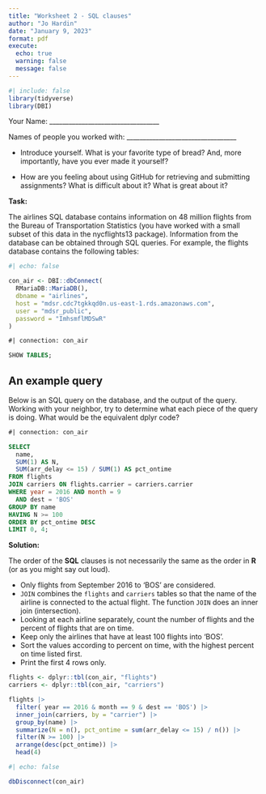 ```yaml
---
title: "Worksheet 2 - SQL clauses"
author: "Jo Hardin"
date: "January 9, 2023"
format: pdf
execute:
  echo: true
  warning: false
  message: false
---
```


```r
#| include: false
library(tidyverse)
library(DBI)
```



Your Name: \_\_\_\_\_\_\_\_\_\_\_\_\_\_\_\_\_\_\_\_\_\_\_\_\_\_\_\_\_\_\_\_\_\_   


Names of people you worked with:  \_\_\_\_\_\_\_\_\_\_\_\_\_\_\_\_\_\_\_\_\_\_\_\_\_\_\_\_\_\_\_\_\_\_   

* Introduce yourself. What is your favorite type of bread? And, more importantly, have you ever made it yourself?

* How are you feeling about using GitHub for retrieving and submitting assignments?  What is difficult about it?  What is great about it?


\medskip
\medskip

**Task:** 

The airlines SQL database contains information on 48 million flights from the Bureau of Transportation Statistics (you have worked with a small subset of this data in the nycflights13 package). Information from the database can be obtained through SQL queries. For example, the flights database contains the following tables:

```r
#| echo: false

con_air <- DBI::dbConnect(
  RMariaDB::MariaDB(),
  dbname = "airlines",
  host = "mdsr.cdc7tgkkqd0n.us-east-1.rds.amazonaws.com",
  user = "mdsr_public",
  password = "ImhsmflMDSwR"
)
```

```sql
#| connection: con_air

SHOW TABLES;
```

\newpage
## An example query

Below is an SQL query on the database, and the output of the query. Working with your neighbor, try to determine what each piece of the query is doing. What would be the equivalent dplyr code?

```sql
#| connection: con_air

SELECT
  name,
  SUM(1) AS N,
  SUM(arr_delay <= 15) / SUM(1) AS pct_ontime
FROM flights
JOIN carriers ON flights.carrier = carriers.carrier
WHERE year = 2016 AND month = 9
  AND dest = 'BOS'
GROUP BY name 
HAVING N >= 100
ORDER BY pct_ontime DESC
LIMIT 0, 4;
```



\newpage
**Solution:**

The order of the **SQL** clauses is not necessarily the same as the order in **R** (or as you might say out loud).

* Only flights from September 2016 to 'BOS' are considered.
* `JOIN` combines the `flights` and `carriers` tables so that the name of the airline is connected to the actual flight.  The function `JOIN` does an inner join (intersection).
* Looking at each airline separately, count the number of flights and the percent of flights that are on time.
* Keep only the airlines that have at least 100 flights into 'BOS'.
* Sort the values according to percent on time, with the highest percent on time listed first.
* Print the first 4 rows only.

```r
flights <- dplyr::tbl(con_air, "flights")
carriers <- dplyr::tbl(con_air, "carriers")

flights |> 
  filter( year == 2016 & month == 9 & dest == 'BOS') |>
  inner_join(carriers, by = "carrier") |>
  group_by(name) |>
  summarize(N = n(), pct_ontime = sum(arr_delay <= 15) / n()) |>
  filter(N >= 100) |>
  arrange(desc(pct_ontime)) |>
  head(4)
```



```r
#| echo: false

dbDisconnect(con_air)
```

